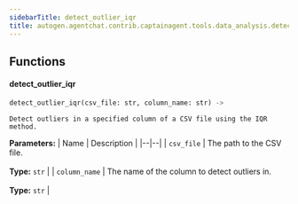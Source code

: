 ```yaml
---
sidebarTitle: detect_outlier_iqr
title: autogen.agentchat.contrib.captainagent.tools.data_analysis.detect_outlier_iqr
---
```


## Functions

<code class="doc-symbol doc-symbol-heading doc-symbol-function"></code>
#### detect_outlier_iqr
<a href="#autogen.agentchat.contrib.captainagent.tools.data_analysis.detect_outlier_iqr..detect_outlier_iqr" class="headerlink" title="Permanent link"></a>

```python
detect_outlier_iqr(csv_file: str, column_name: str) -> 
```

    Detect outliers in a specified column of a CSV file using the IQR method.

<b>Parameters:</b>
| Name | Description |
|--|--|
| `csv_file` | The path to the CSV file.<br/><br/>**Type:** `str` |
| `column_name` | The name of the column to detect outliers in.<br/><br/>**Type:** `str` |

<br />